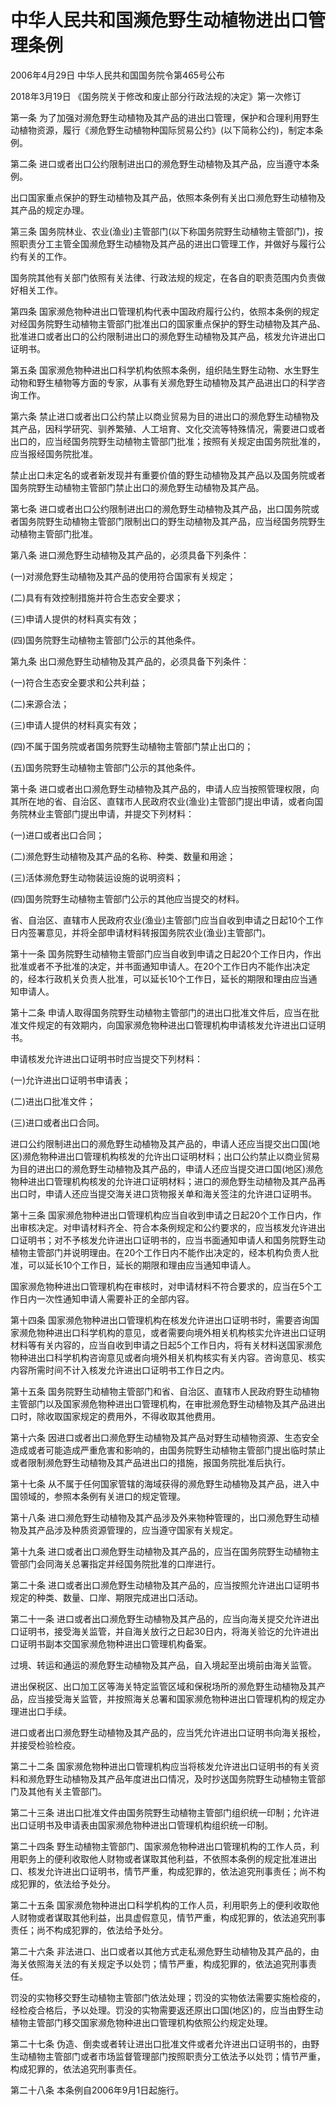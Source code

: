 # 中华人民共和国濒危野生动植物进出口管理条例

2006年4月29日 中华人民共和国国务院令第465号公布

2018年3月19日 《国务院关于修改和废止部分行政法规的决定》第一次修订　

  

第一条 为了加强对濒危野生动植物及其产品的进出口管理，保护和合理利用野生动植物资源，履行《濒危野生动植物种国际贸易公约》(以下简称公约)，制定本条例。

第二条 进口或者出口公约限制进出口的濒危野生动植物及其产品，应当遵守本条例。

出口国家重点保护的野生动植物及其产品，依照本条例有关出口濒危野生动植物及其产品的规定办理。

第三条 国务院林业、农业(渔业)主管部门(以下称国务院野生动植物主管部门)，按照职责分工主管全国濒危野生动植物及其产品的进出口管理工作，并做好与履行公约有关的工作。

国务院其他有关部门依照有关法律、行政法规的规定，在各自的职责范围内负责做好相关工作。

第四条 国家濒危物种进出口管理机构代表中国政府履行公约，依照本条例的规定对经国务院野生动植物主管部门批准出口的国家重点保护的野生动植物及其产品、批准进口或者出口的公约限制进出口的濒危野生动植物及其产品，核发允许进出口证明书。

第五条 国家濒危物种进出口科学机构依照本条例，组织陆生野生动物、水生野生动物和野生植物等方面的专家，从事有关濒危野生动植物及其产品进出口的科学咨询工作。

第六条 禁止进口或者出口公约禁止以商业贸易为目的进出口的濒危野生动植物及其产品，因科学研究、驯养繁殖、人工培育、文化交流等特殊情况，需要进口或者出口的，应当经国务院野生动植物主管部门批准；按照有关规定由国务院批准的，应当报经国务院批准。

禁止出口未定名的或者新发现并有重要价值的野生动植物及其产品以及国务院或者国务院野生动植物主管部门禁止出口的濒危野生动植物及其产品。

第七条 进口或者出口公约限制进出口的濒危野生动植物及其产品，出口国务院或者国务院野生动植物主管部门限制出口的野生动植物及其产品，应当经国务院野生动植物主管部门批准。

第八条 进口濒危野生动植物及其产品的，必须具备下列条件：

(一)对濒危野生动植物及其产品的使用符合国家有关规定；

(二)具有有效控制措施并符合生态安全要求；

(三)申请人提供的材料真实有效；

(四)国务院野生动植物主管部门公示的其他条件。

第九条 出口濒危野生动植物及其产品的，必须具备下列条件：

(一)符合生态安全要求和公共利益；

(二)来源合法；

(三)申请人提供的材料真实有效；

(四)不属于国务院或者国务院野生动植物主管部门禁止出口的；

(五)国务院野生动植物主管部门公示的其他条件。

第十条 进口或者出口濒危野生动植物及其产品的，申请人应当按照管理权限，向其所在地的省、自治区、直辖市人民政府农业(渔业)主管部门提出申请，或者向国务院林业主管部门提出申请，并提交下列材料：

(一)进口或者出口合同；

(二)濒危野生动植物及其产品的名称、种类、数量和用途；

(三)活体濒危野生动物装运设施的说明资料；

(四)国务院野生动植物主管部门公示的其他应当提交的材料。

省、自治区、直辖市人民政府农业(渔业)主管部门应当自收到申请之日起10个工作日内签署意见，并将全部申请材料转报国务院农业(渔业)主管部门。

第十一条 国务院野生动植物主管部门应当自收到申请之日起20个工作日内，作出批准或者不予批准的决定，并书面通知申请人。在20个工作日内不能作出决定的，经本行政机关负责人批准，可以延长10个工作日，延长的期限和理由应当通知申请人。

第十二条 申请人取得国务院野生动植物主管部门的进出口批准文件后，应当在批准文件规定的有效期内，向国家濒危物种进出口管理机构申请核发允许进出口证明书。

申请核发允许进出口证明书时应当提交下列材料：

(一)允许进出口证明书申请表；

(二)进出口批准文件；

(三)进口或者出口合同。

进口公约限制进出口的濒危野生动植物及其产品的，申请人还应当提交出口国(地区)濒危物种进出口管理机构核发的允许出口证明材料；出口公约禁止以商业贸易为目的进出口的濒危野生动植物及其产品的，申请人还应当提交进口国(地区)濒危物种进出口管理机构核发的允许进口证明材料；进口的濒危野生动植物及其产品再出口时，申请人还应当提交海关进口货物报关单和海关签注的允许进口证明书。

第十三条 国家濒危物种进出口管理机构应当自收到申请之日起20个工作日内，作出审核决定。对申请材料齐全、符合本条例规定和公约要求的，应当核发允许进出口证明书；对不予核发允许进出口证明书的，应当书面通知申请人和国务院野生动植物主管部门并说明理由。在20个工作日内不能作出决定的，经本机构负责人批准，可以延长10个工作日，延长的期限和理由应当通知申请人。

国家濒危物种进出口管理机构在审核时，对申请材料不符合要求的，应当在5个工作日内一次性通知申请人需要补正的全部内容。

第十四条 国家濒危物种进出口管理机构在核发允许进出口证明书时，需要咨询国家濒危物种进出口科学机构的意见，或者需要向境外相关机构核实允许进出口证明材料等有关内容的，应当自收到申请之日起5个工作日内，将有关材料送国家濒危物种进出口科学机构咨询意见或者向境外相关机构核实有关内容。咨询意见、核实内容所需时间不计入核发允许进出口证明书工作日之内。

第十五条 国务院野生动植物主管部门和省、自治区、直辖市人民政府野生动植物主管部门以及国家濒危物种进出口管理机构，在审批濒危野生动植物及其产品进出口时，除收取国家规定的费用外，不得收取其他费用。

第十六条 因进口或者出口濒危野生动植物及其产品对野生动植物资源、生态安全造成或者可能造成严重危害和影响的，由国务院野生动植物主管部门提出临时禁止或者限制濒危野生动植物及其产品进出口的措施，报国务院批准后执行。

第十七条 从不属于任何国家管辖的海域获得的濒危野生动植物及其产品，进入中国领域的，参照本条例有关进口的规定管理。

第十八条 进口濒危野生动植物及其产品涉及外来物种管理的，出口濒危野生动植物及其产品涉及种质资源管理的，应当遵守国家有关规定。

第十九条 进口或者出口濒危野生动植物及其产品的，应当在国务院野生动植物主管部门会同海关总署指定并经国务院批准的口岸进行。

第二十条 进口或者出口濒危野生动植物及其产品的，应当按照允许进出口证明书规定的种类、数量、口岸、期限完成进出口活动。

第二十一条 进口或者出口濒危野生动植物及其产品的，应当向海关提交允许进出口证明书，接受海关监管，并自海关放行之日起30日内，将海关验讫的允许进出口证明书副本交国家濒危物种进出口管理机构备案。

过境、转运和通运的濒危野生动植物及其产品，自入境起至出境前由海关监管。

进出保税区、出口加工区等海关特定监管区域和保税场所的濒危野生动植物及其产品，应当接受海关监管，并按照海关总署和国家濒危物种进出口管理机构的规定办理进出口手续。

进口或者出口濒危野生动植物及其产品的，应当凭允许进出口证明书向海关报检，并接受检验检疫。

第二十二条 国家濒危物种进出口管理机构应当将核发允许进出口证明书的有关资料和濒危野生动植物及其产品年度进出口情况，及时抄送国务院野生动植物主管部门及其他有关主管部门。

第二十三条 进出口批准文件由国务院野生动植物主管部门组织统一印制；允许进出口证明书及申请表由国家濒危物种进出口管理机构组织统一印制。

第二十四条 野生动植物主管部门、国家濒危物种进出口管理机构的工作人员，利用职务上的便利收取他人财物或者谋取其他利益，不依照本条例的规定批准进出口、核发允许进出口证明书，情节严重，构成犯罪的，依法追究刑事责任；尚不构成犯罪的，依法给予处分。

第二十五条 国家濒危物种进出口科学机构的工作人员，利用职务上的便利收取他人财物或者谋取其他利益，出具虚假意见，情节严重，构成犯罪的，依法追究刑事责任；尚不构成犯罪的，依法给予处分。

第二十六条 非法进口、出口或者以其他方式走私濒危野生动植物及其产品的，由海关依照海关法的有关规定予以处罚；情节严重，构成犯罪的，依法追究刑事责任。

罚没的实物移交野生动植物主管部门依法处理；罚没的实物依法需要实施检疫的，经检疫合格后，予以处理。罚没的实物需要返还原出口国(地区)的，应当由野生动植物主管部门移交国家濒危物种进出口管理机构依照公约规定处理。

第二十七条 伪造、倒卖或者转让进出口批准文件或者允许进出口证明书的，由野生动植物主管部门或者市场监督管理部门按照职责分工依法予以处罚；情节严重，构成犯罪的，依法追究刑事责任。

第二十八条 本条例自2006年9月1日起施行。